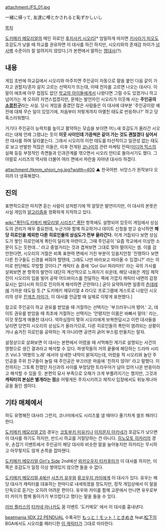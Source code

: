 attachment:/FS_01.jpg

一緒に帰って, 友達に噂とかされると恥ずかしいし

[[목차]]

[[도키메키 메모리얼]]의 메인 히로인 [[후지사키 시오리]][* 엄밀하게 따지면 [[키사라기 미오]]도 호감도가 낮을 때 하교를 권유하면 이 대사를 하긴 하지만, 시오리와의 존재감 차이가 [[넘사벽]] 수준이라 잘 알려지지 않았다.]가 본편에서 말하는 [[명대사]](?).

== 내용 ==
게임 초반에 하교길에서 시오리와 마주치면 주인공이 자동으로 말을 붙인 다음 같이 가자고 권할지/혼자 갈지 고르는 선택지가 뜨는데, 이때 전자를 고르면 나오는 대사다.
이 말이 애초에 아무 접점도 없던 [[학교의 아이돌]]에게서 나왔다면 그럴 수도 있겠거니 하고 넘어가는 게 오히려 자연스럽겠지만, 문제는 발언자인 시오리가 이웃해 사는 '''주인공의 [[소꿉친구]]'''라는 사실. 당시 게임을 즐겼던 많은 사람들은 이 대사에 대부분 '주인공이랑 예전에 대체 무슨 일이 있었기에, 처음부터 저렇게까지 야멸친 태도로 반응하나?' 하고 당혹스러워했다.

거기다 주인공이 능력치를 높이고 활약하는 모습을 보이면 어느새 호감도가 올라간 시오리는 대체 언제 그랬냐는 듯이 '''이웃 사이인데 가끔씩은 같이 가는 것도 괜찮겠다 싶어서'''란 대사를 하며 달라붙는다. 
그래서 시오리의 이런 태도를 타산적이고 일관성 없는 태도로 보고 반발한 적잖은 이들은, 이후 전개된 [[코나미]]의 관련 마케팅 전략/[[미디어 믹스]]의 실패 등등 부정적인 측면들과 인과관계를 엮으면서 시오리 안티로 돌아서기도 했다. 그야말로 시리즈의 역사와 더불어 여러 면에서 파란을 자아낸 대사라 하겠다.  

attachment:/tkmm_shiori_ng.jpg?width=400
▲ 한국어판. 뉘앙스가 원작보다 오히려 더 냉혹해졌다.

== 진의 ==
표면적으로만 따지면 듣는 사람이 상처받기에 딱 알맞은 발언이지만, 이 대사의 본뜻은 사실 게임의 [[알고리즘]]을 정확하게 지적하고 있다.

[[wiki:"폭탄(도키메키 메모리얼 시리즈)" 폭탄]] 항목에도 설명되어 있듯이 게임에서 상심도의 관리가 매우 중요한데, 누군가와 함께 하교하거나 데이트 신청을 받고 승낙하면 '''해당 히로인을 제외한 다른 히로인들의 상심도가 전부 올라간다.''' 이게 거듭되다 보면 상심도가 쌓인 히로인에게 폭탄이 달리게 마련이고, 그때 주인공이 '요즘 학교에서 이상한 소문이 도는 듯한데...' 라고 중얼거리는 것과 겹쳐보면 그대로 맞아 떨어지는 셈. 
이를 감안한다면, 시오리의 거절은 비록 표현력 면에서 거친 부분이 있을지언정 '진행하다 보면 다른 친구들도 신경을 써줘야 할텐데, 그래도 나만 바라보고 따라올 수 있겠니?' 라는 의미로 판단해도 무방할 것이다.[* 캐릭터 송 중에 'Go! Go! 파라미터' 라는 곡의 가사를 살펴보면 본 항목의 발언이 대단히 계산적으로 느껴지기 쉬운데, 해당 내용은 게임 제작진이 시오리의 입을 빌어 공략 어드바이스를 전달하는 쪽에 가깝지 캐릭터 내면의 감정 묘사는 없다시피 하므로 진지하게 해석하면 곤란하다.] 굳이 요약하자면 일종의 [[츤데레]]에 가까운 태도일 듯.[* 도키메키 메모리얼 4 라디오 프로그램에 게스트로 나왔던 시오리의 성우 [[킨게츠 마미]]가, 이 대사를 언급할 때 실제로 이렇게 표현했다.] 

참고로 주인공이 하교 권유를 받았을 때 거절하는 선택지는 '부끄러우니까 됐어.' 고, 데이트 권유를 받았을 때 최초에 거절하는 선택지는 '안됐지만 이몸은 바빠서 말야.' 라는, 이것 못잖게 매몰찬 대사다. 억하심정이 맺혀 시오리에게 보복한답시고 이런 대사들을 날리면 당연히 시오리의 상심도가 올라가므로, 다른 히로인들의 폭탄이 염려되는 상황이거나 숨겨진 히로인을 공략하는 게 아니라면 공연히 긁어 부스럼 만들지는 말자.

설정상으로 살펴보면 이 대사는 본편에서 어렸을 때 서먹해진 계기로 설명되는 사건의 영향으로 생긴 결과라고 해석할 수 있다. 파생작들의 거의 끝물에 해당하는 드라마 시리즈 Vol.3 '여행의 노래' 에서야 상세한 내막이 밝혀지는데, 어렸을 적 시오리와 놀던 주인공을 주위 친구들이 놀릴 때 주인공은 부끄러운 마음에 '친하지 않아!' 라고 말했다. 이전까지는 그토록 친했던 자신과의 사이를 부정당한 트라우마가 남아 있어 나온 반응이라고 해석할 수 있을 듯. 본편의 묘사 부족으로 오해가 크게 부풀려지기는 했지만, 그것과 '''캐릭터의 본심은 별개라는 점'''을 어떻게든 주지시키려고 제작사 입장에서도 뒤늦게나마 공을 들인 셈이다. 

== 기타 매체에서 ==
하도 유명해진 대사라 그런지, 코나미에서도 시리즈를 낼 때마다 줄기차게 셀프 패러디한다.

[[도키메키 메모리얼 2]]의 경우는 [[코토부키 미유키]]나 [[이치몬지 아카네]]가 호감도가 낮으면 이 대사를 하기도 하지만, 반드시 하교를 거절당하는 건 아니다. [[히노모토 히카리]]의 경우, 손잡기 이벤트에서 주인공이 해당 대사와 비슷한 말을 늘어놓지만 히카리는 무시하고 아무렇지도 않게 손목을 잡아챈다.

[[도키메키 메모리얼 Girl's Side]] 2nd에선 [[와카오우지 타카후미]]가 이 대사를 하지만, 이쪽은 호감도가 일정 이상 쌓여있지 않으면 들을 수 없다.

[[도키메키 메모리얼 4]]에선 [[사츠키 유우]]와 [[류코우지 카이]]에게 이 대사가 있다. 유우는 해당 대사가 캐릭터를 대표하는 한마디로 내세워졌을 정도지만, 정작 게임상에서 이 말을 단독으로 듣기는 오히려 어려운 편이다. 유우와 카이를 함께 교문에서 만나면 유우로부터 카이가 함께 돌아가기 부끄럽다고 했다는 말을 들을 수 있다.

[[러브 플러스]]의 [[타카네 마나카]]도 꿈 이벤트 '도키메모' 에서 이 대사를 흉내낸다.

[[beatmania IIDX 22 PENDUAL]] 수록곡인 [[もっと！モット！ときめき]] feat.[[마츠시타(우타이테)|松下]]의 BGA에서도 시오리를 패러디한 [[큰개의 왈츠|이 캐릭터]]가 그대로 따라한다.
